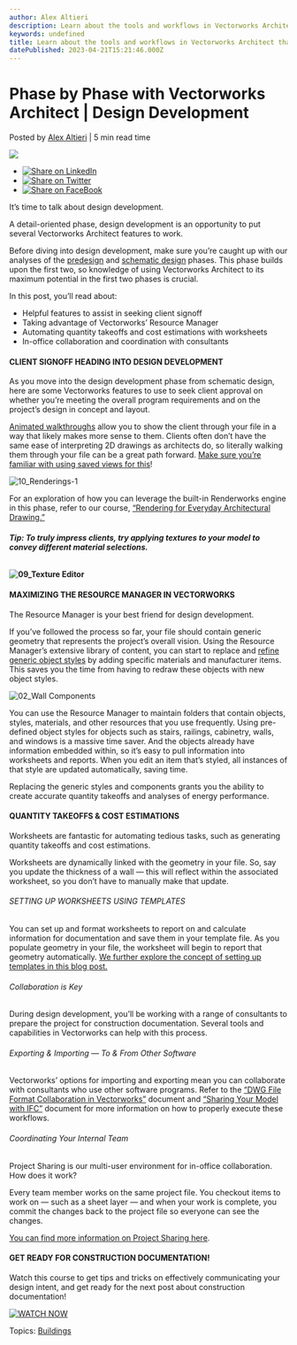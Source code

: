 ```yaml
---
author: Alex Altieri
description: Learn about the tools and workflows in Vectorworks Architect that are tailor made for the design development phase of a building project.
keywords: undefined
title: Learn about the tools and workflows in Vectorworks Architect that are tailor made for the design development phase of a building project. 
datePublished: 2023-04-21T15:21:46.000Z
---
```

  

# Phase by Phase with Vectorworks Architect | Design Development

 Posted by [Alex Altieri](https://blog.vectorworks.net/author/alex-altieri) | 5 min read time 

![](https://blog.vectorworks.net/hubfs/Blog%20Images/2023%20Blog%20Images/4_Design%20Development/07_Plan%20w%20annotations.png) 

* [![Share on LinkedIn](https://2659751.fs1.hubspotusercontent-na1.net/hubfs/2659751/michaelDemo/share-LI.png)](http://www.linkedin.com/shareArticle?mini=true&url=https%3A%2F%2Fblog.vectorworks.net%2Fthe-design-development-starter-pack-vectorworks)
* [![Share on Twitter](https://2659751.fs1.hubspotusercontent-na1.net/hubfs/2659751/michaelDemo/share-TW.png)](https://www.twitter.com/share?text=Phase%20by%20Phase%20with%20Vectorworks%20Architect%20|%20Design%20Development&url=https%3A%2F%2Fblog.vectorworks.net%2Fthe-design-development-starter-pack-vectorworks&via=PMGTweets)
* [![Share on FaceBook](https://2659751.fs1.hubspotusercontent-na1.net/hubfs/2659751/michaelDemo/share-FB.png)](https://www.facebook.com/sharer/sharer.php?u=https%3A%2F%2Fblog.vectorworks.net%2Fthe-design-development-starter-pack-vectorworks)

It’s time to talk about design development.

A detail-oriented phase, design development is an opportunity to put several Vectorworks Architect features to work.

Before diving into design development, make sure you’re caught up with our analyses of the [predesign](../../../net/vectorworks/blog/what-vectorworks-architect-does-for-you-in-predesign.html) and [schematic design](../../../net/vectorworks/blog/tips-tricks-for-schematic-design-with-vectorworks-architect.html) phases. This phase builds upon the first two, so knowledge of using Vectorworks Architect to its maximum potential in the first two phases is crucial.

In this post, you’ll read about:

* Helpful features to assist in seeking client signoff
* Taking advantage of Vectorworks’ Resource Manager
* Automating quantity takeoffs and cost estimations with worksheets
* In-office collaboration and coordination with consultants

#### CLIENT SIGNOFF HEADING INTO DESIGN DEVELOPMENT

As you move into the design development phase from schematic design, here are some Vectorworks features to use to seek client approval on whether you’re meeting the overall program requirements and on the project’s design in concept and layout.

[Animated walkthroughs](https://university.vectorworks.net/course/view.php?id=202) allow you to show the client through your file in a way that likely makes more sense to them. Clients often don’t have the same ease of interpreting 2D drawings as architects do, so literally walking them through your file can be a great path forward. [Make sure you’re familiar with using saved views for this](../../../net/vectorworks/blog/the-1-key-to-seamless-file-navigation.html)!

![10_Renderings-1](https://blog.vectorworks.net/hs-fs/hubfs/Blog%20Images/2023%20Blog%20Images/4_Design%20Development/10_Renderings-1.png?width=700&height=500&name=10_Renderings-1.png)

For an exploration of how you can leverage the built-in Renderworks engine in this phase, refer to our course, [“Rendering for Everyday Architectural Drawing.”](https://university.vectorworks.net/course/view.php?id=298)

###### **Tip: To truly impress clients, try applying textures to your model to convey different material selections.**

**![09_Texture Editor](https://blog.vectorworks.net/hs-fs/hubfs/Blog%20Images/2023%20Blog%20Images/4_Design%20Development/09_Texture%20Editor.png?width=957&height=500&name=09_Texture%20Editor.png)**

#### MAXIMIZING THE RESOURCE MANAGER IN VECTORWORKS

The Resource Manager is your best friend for design development.

If you’ve followed the process so far, your file should contain generic geometry that represents the project’s overall vision. Using the Resource Manager’s extensive library of content, you can start to replace and [refine generic object styles](https://university.vectorworks.net/course/view.php?id=224) by adding specific materials and manufacturer items. This saves you the time from having to redraw these objects with new object styles.

![02_Wall Components](https://blog.vectorworks.net/hs-fs/hubfs/Blog%20Images/2023%20Blog%20Images/4_Design%20Development/02_Wall%20Components.png?width=956&height=500&name=02_Wall%20Components.png)

You can use the Resource Manager to maintain folders that contain objects, styles, materials, and other resources that you use frequently. Using pre-defined object styles for objects such as stairs, railings, cabinetry, walls, and windows is a massive time saver. And the objects already have information embedded within, so it’s easy to pull information into worksheets and reports. When you edit an item that’s styled, all instances of that style are updated automatically, saving time.

Replacing the generic styles and components grants you the ability to create accurate quantity takeoffs and analyses of energy performance.

#### QUANTITY TAKEOFFS & COST ESTIMATIONS 

Worksheets are fantastic for automating tedious tasks, such as generating quantity takeoffs and cost estimations.

Worksheets are dynamically linked with the geometry in your file. So, say you update the thickness of a wall — this will reflect within the associated worksheet, so you don’t have to manually make that update.

###### SETTING UP WORKSHEETS USING TEMPLATES

You can set up and format worksheets to report on and calculate information for documentation and save them in your template file. As you populate geometry in your file, the worksheet will begin to report that geometry automatically. [We further explore the concept of setting up templates in this blog post.](../../../net/vectorworks/blog/a-template-file-crash-course-vectorworks.html)

###### Collaboration is Key

During design development, you’ll be working with a range of consultants to prepare the project for construction documentation. Several tools and capabilities in Vectorworks can help with this process.

###### Exporting & Importing — To & From Other Software

Vectorworks’ options for importing and exporting mean you can collaborate with consultants who use other software programs. Refer to the [“DWG File Format Collaboration in Vectorworks”](https://university.vectorworks.net/course/view.php?id=290) document and [“Sharing Your Model with IFC”](https://university.vectorworks.net/course/view.php?id=2115) document for more information on how to properly execute these workflows.

###### Coordinating Your Internal Team

Project Sharing is our multi-user environment for in-office collaboration. How does it work?

Every team member works on the same project file. You checkout items to work on — such as a sheet layer — and when your work is complete, you commit the changes back to the project file so everyone can see the changes.

[You can find more information on Project Sharing here](../../../net/vectorworks/blog/an-overview-of-project-sharing-in-vectorworks-software.html).

#### GET READY FOR CONSTRUCTION DOCUMENTATION!

Watch this course to get tips and tricks on effectively communicating your design intent, and get ready for the next post about construction documentation!

[![WATCH NOW](https://no-cache.hubspot.com/cta/default/3018241/46f70bef-3745-4b65-8f79-da3714afce04.png)](https://cta-redirect.hubspot.com/cta/redirect/3018241/46f70bef-3745-4b65-8f79-da3714afce04) 

 Topics: [Buildings](https://blog.vectorworks.net/topic/buildings) 

  